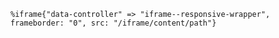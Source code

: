 ```haml
%iframe{"data-controller" => "iframe--responsive-wrapper", frameborder: "0", src: "/iframe/content/path"}
```